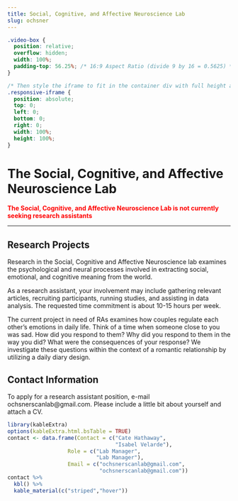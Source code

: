 ```yaml
---
title: Social, Cognitive, and Affective Neuroscience Lab
slug: ochsner
---
```


```css
.video-box {
  position: relative;
  overflow: hidden;
  width: 100%;
  padding-top: 56.25%; /* 16:9 Aspect Ratio (divide 9 by 16 = 0.5625) */
}

/* Then style the iframe to fit in the container div with full height and width */
.responsive-iframe {
  position: absolute;
  top: 0;
  left: 0;
  bottom: 0;
  right: 0;
  width: 100%;
  height: 100%;
}
```

# The Social, Cognitive, and Affective Neuroscience Lab

<span style="color:red">
**The Social, Cognitive, and Affective Neuroscience Lab is not currently seeking research assistants**
</span>

***

## Research Projects

Research in the Social, Cognitive and Affective Neuroscience lab examines the psychological and neural processes involved in extracting social, emotional, and cognitive meaning from the world.

As a research assistant, your involvement may include gathering relevant articles, recruiting participants, running studies, and assisting in data analysis. The requested time commitment is about 10-15 hours per week.

The current project in need of RAs examines how couples regulate each other's emotions in daily life. Think of a time when someone close to you was sad. How did you respond to them? Why did you respond to them in the way you did? What were the consequences of your response? We investigate these questions within the context of a romantic relationship by utilizing a daily diary design.


## Contact Information

To apply for a research assistant position, e-mail ochsnerscanlab@gmail.com. Please include a little bit about yourself and attach a CV.


```r
library(kableExtra)
options(kableExtra.html.bsTable = TRUE)
contact <- data.frame(Contact = c("Cate Hathaway",
                                  "Isabel Velarde"),
                   Role = c("Lab Manager",
                            "Lab Manager"),
                   Email = c("ochsnerscanlab@gmail.com",
                             "ochsnerscanlab@gmail.com"))
contact %>%
  kbl() %>%
  kable_material(c("striped","hover"))
                   
                   
```

